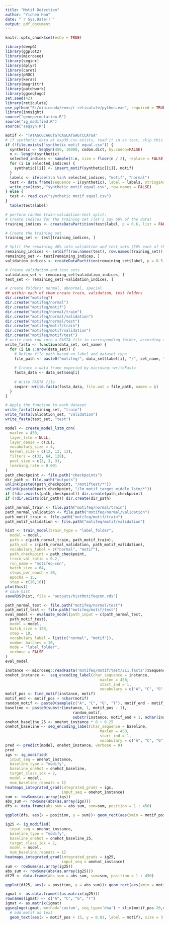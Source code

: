 ```yaml
---
title: "Motif Detection"
author: "Yichen Han"
date: "`r Sys.Date()`"
output: pdf_document
---
```


```r
knitr::opts_chunk$set(echo = TRUE)
```

```r
library(deepG)
library(ggplot2)
library(microseq)
library(seqinr)
library(dplyr)
library(caret)
library(pROC)
library(keras)
library(magrittr)
library(patchwork)
library(ggseqlogo)
set.seed(42)
library(reticulate)
use_python("E:/miniconda/envs/r-reticulate/python.exe", required = TRUE)
library(innsight)
source("genepermutation.R")
source("ig_modified.R")
source("seqsyn.R")
```

```r
motif <- "TATAGCGCAGCTGTCAGCATGAGTCCATGA"
# if synthetic data at exp39.csv exists, read it in as test, skip this
if (!file.exists("synthetic motif equal.csv")) {
  synthetic <- SeqSyn(450, 10000, codon.dict, by.codon=FALSE)
  n <- length(synthetic)
  selected_indices <- sample(1:n, size = floor(n / 2), replace = FALSE)
  for (i in selected_indices) {
    synthetic[[i]] <- insert_motif(synthetic[[i]], motif)
  }
  labels <- ifelse(1:n %in% selected_indices, "motif", "normal")
  test <- data.frame(sequence = I(synthetic), label = labels, stringsAsFactors = FALSE)
  write.csv(test, "synthetic motif equal.csv", row.names = FALSE)
} else {
  test <- read.csv("synthetic motif equal.csv")
}
  table(test$label)
```

```r
# perform random train-validation-test split:
# Create indices for the training set (let's say 60% of the data)
training_indices <- createDataPartition(test$label, p = 0.6, list = FALSE)

# Create the training set
training_set <- test[training_indices, ]

# Split the remaining 40% into validation and test sets (50% each of the remaining)
remaining_indices <- setdiff(row.names(test), row.names(training_set))
remaining_set <- test[remaining_indices, ]
validation_indices <- createDataPartition(remaining_set$label, p = 0.5, list = FALSE)

# Create validation and test sets
validation_set <- remaining_set[validation_indices, ]
test_set <- remaining_set[-validation_indices, ]
```

```r
# create folders: normal, abnormal, special
## within each of them create train, validation, test folders
dir.create("motifeq")
dir.create("motifeq/normal")
dir.create("motifeq/motif")
dir.create("motifeq/normal/train")
dir.create("motifeq/normal/validation")
dir.create("motifeq/normal/test")
dir.create("motifeq/motif/train")
dir.create("motifeq/motif/validation")
dir.create("motifeq/motif/test")
# write each row into a FASTA file in corresponding folder, according to label
write_fasta <- function(data_set, set_name) {
  for (i in 1:nrow(data_set)) {
    # Define file path based on label and dataset type
    file_path <- paste0("motifeq/", data_set$label[i], "/", set_name, "/", i, ".fasta")
    
    # Create a data frame expected by microseq::writeFasta
    fasta_data <- data_set$seq[i]
    
    # Write FASTA file
    seqinr::write.fasta(fasta_data, file.out = file_path, names = i)
  }
}

# Apply the function to each dataset
write_fasta(training_set, "train")
write_fasta(validation_set, "validation")
write_fasta(test_set, "test")
```

```r
model <- create_model_lstm_cnn(
  maxlen = 450,
  layer_lstm = NULL,
  layer_dense = c(2L),
  vocabulary_size = 4,
  kernel_size = c(12, 12, 12),
  filters = c(32, 64, 128),
  pool_size = c(3, 3, 3),
  learning_rate = 0.001
)
path_checkpoint <- file.path("checkpoints")
dir_path <- file.path("outputs")
unlink(paste0(path_checkpoint, "/motiftest/*"))
unlink(paste0(path_checkpoint, "/lm_motif_target_middle_lstm/*"))
if (!dir.exists(path_checkpoint)) dir.create(path_checkpoint)
if (!dir.exists(dir_path)) dir.create(dir_path)
```

```r
path_normal_train <- file.path("motifeq/normal/train")
path_normal_validation <- file.path("motifeq/normal/validation")
path_motif_train <- file.path("motifeq/motif/train")
path_motif_validation <- file.path("motifeq/motif/validation")

hist <- train_model(train_type = "label_folder",
  model = model,
  path = c(path_normal_train, path_motif_train),
  path_val = c(path_normal_validation, path_motif_validation),
  vocabulary_label = c("normal", "motif"),
  path_checkpoint = path_checkpoint,
  train_val_ratio = 0.2,
  run_name = "motifeq-cnn",
  batch_size = 64,
  steps_per_epoch = 30,
  epochs = 15,
  step = c(10,10))
plot(hist)
# save hist
saveRDS(hist, file = "outputs/histMotifeqcnn.rds")
```

```r
path_normal_test <- file.path("motifeq/normal/test")
path_motif_test <- file.path("motifeq/motif/test")
eval_model <- evaluate_model(path_input = c(path_normal_test,
  path_motif_test),
  model = model,
  batch_size = 128,
  step = 10,
  vocabulary_label = list(c("normal", "motif")),
  number_batches = 10,
  mode = "label_folder",
  verbose = FALSE
)
eval_model
```

```r
instance <- microseq::readFasta('motifeq/motif/test/211.fasta')$Sequence[1]
onehot_instance <-  seq_encoding_label(char_sequence = instance,
                                          maxlen = 450,
                                          start_ind = 1,
                                          vocabulary = c("A", "C", "G", "T"))
motif_pos <- find_motif(instance, motif)
motif_end <- motif_pos + nchar(motif)
random_motif <- paste0(sample(c("A", "C", "G", "T"), motif_end - motif_pos + 1, replace = TRUE), collapse = "")
baseline <- paste0(substr(instance, 1, motif_pos - 1), 
                              random_motif, 
                              substr(instance, motif_end + 1, nchar(instance)))
onehot_baseline_25 <- onehot_instance * 0 + 0.25
onehot_baseline <- seq_encoding_label(char_sequence = baseline,
                                          maxlen = 450,
                                          start_ind = 1,
                                          vocabulary = c("A", "C", "G", "T"))
pred <- predict(model, onehot_instance, verbose = 0)
pred
igs <- ig_modified(
  input_seq = onehot_instance,
  baseline_type = "modify",
  baseline_onehot = onehot_baseline,
  target_class_idx = 2,
  model = model,
  num_baseline_repeats = 1)
heatmaps_integrated_grad(integrated_grads = igs,
                         input_seq = onehot_instance)
sum <- rowSums(as.array(igs))
abs_sum <- rowSums(abs(as.array(igs)))
dfs <- data.frame(abs_sum = abs_sum, sum=sum, position = 1 : 450)

ggplot(dfs, aes(x = position, y = sum))+ geom_rect(aes(xmin = motif_pos, xmax = motif_end, ymin = -Inf, ymax = Inf), fill = "lightblue", alpha = 0.2) + geom_point() + theme_bw() + labs(subtitle = "Baseline real")

ig25 <- ig_modified(
  input_seq = onehot_instance,
  baseline_type = "modify",
  baseline_onehot = onehot_baseline_25,
  target_class_idx = 2,
  model = model,
  num_baseline_repeats = 1)
heatmaps_integrated_grad(integrated_grads = ig25,
                         input_seq = onehot_instance)
sum <- rowSums(as.array(ig25))
abs_sum <- rowSums(abs(as.array(ig25)))
df25 <- data.frame(abs_sum = abs_sum, sum=sum, position = 1 : 450)

ggplot(df25, aes(x = position, y = abs_sum))+ geom_rect(aes(xmin = motif_pos, xmax = motif_end, ymin = -Inf, ymax = Inf), fill = "lightblue", alpha = 0.2) + geom_point() + theme_bw() + labs(subtitle = "Baseline 0.25")
```

```r
igmat <- as.data.frame(t(as.matrix(ig25)))
rownames(igmat) <- c("A", "C", "G", "T")
igmat <- as.matrix(igmat)
ggseqlogo(igmat, method='custom', seq_type='dna') + xlim(motif_pos-20,motif_end+20) + labs(x="bp", y="IG") + geom_rect(aes(xmin = motif_pos, xmax = motif_end, ymin = -Inf, ymax = Inf), fill = "lightblue", alpha = 0.2) +
  # add motif as text
  geom_text(aes(x = motif_pos + 15, y = 0.01, label = motif), size = 3.2, color = "blue")
```